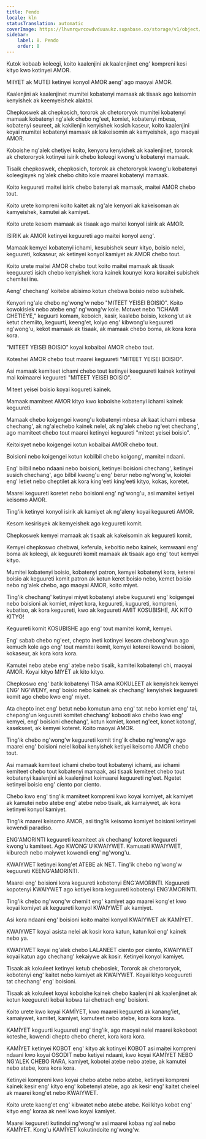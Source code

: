 ```yaml
---
title: Pendo
locale: kln
statusTranslation: automatic
coverImage: https://lhvmrqwrcowdvduuaukz.supabase.co/storage/v1/object/public/strapi-uploads/small_cover-educacion-fundamental.webp-2d51a7828a2b1309555be27f7e2a61a0.webp
sidebar:
    label: 8. Pendo
    order: 8
---
```

Kutok kobaab koleegi, koito kaalenjini ak kaalenjinet eng' kompreni kesi kityo kwo kotinyei AMOR.

MIIYET ak MUTEI ketinyei konyol AMOR aeng' ago maoyai AMOR.

Kaalenjini ak kaalenjinet mumitei kobatenyi mamaak ak tisaak ago keisomin kenyishek ak keemyeishek alaktoi.

Chepkoswek ak chepkosich, tororok ak chetororyok mumitei kobatenyi mamaak kobatenyi ng'alek chebo ng'eet, komiet, kobatenyi mbesa, kobatenyi seureet, ak kakilenjin kenyishek kosich kaseur, koito kaalenjini koyai mumitei kobatenyi mamaak ak kakeisomin ak kamyeishek, ago maoyai AMOR.

Koboishe ng'alek chetiyei koito, kenyoru kenyishek ak kaalenjinet, tororok ak chetororyok kotinyei isirik chebo koleegi kwong'u kobatenyi mamaak.

Tisaik chepkoswek, chepkosich, tororok ak chetororyok kwong'u kobatenyi koleegisyek ng'alek chebo chito kole maarei kobatenyi mamaak.

Koito keguureti maitei isirik chebo batenyi ak mamaak, maitei AMOR chebo tout.

Koito urete kompreni koito kaitet ak ng'ale kenyori ak kakeisoman ak kamyeishek, kamutei ak kamiyet.

Koito urete kesom mamaak ak tisaak ago maitei konyol isirik ak AMOR.

ISIRIK ak AMOR ketinyei keguureti ago maitei konyol aeng'.

Mamaak kemyei kobatenyi ichami, kesubishek seurr kityo, boisio nelei, keguureti, kokaseur, ak ketinyei konyol kamiyet ak AMOR chebo tout.

Koito urete maitei AMOR chebo tout koito maitei mamaak ak tisaak keeguureti isich chebo kenyishek kora kainek kounyei kora koraitei subishek chemitei ine.

Aeng' chechang' koitebe abisimo kotun chebwa boisio nebo subishek.

Kenyori ng'ale chebo ng'wong'w nebo "MITEET YEISEI BOISIO". Koito kowokisiek nebo atebe eng' ng'wong'w kole. Motwet nebo "ICHAMI CHETIEYE," keguurti komam, keboich, kasir, kaalebo boisio, kekong'ut ak ketut chemiito, keguurti, keeng'et, koiyo eng' kibwong'u keguureti ng'wong'u, kekot mamaak ak tisaak, ak mamaak chebo boma, ak kora kora kora.

"MITEET YEISEI BOISIO" koyai kobaibai AMOR chebo tout.

Koteshei AMOR chebo tout maarei keguureti "MITEET YEISEI BOISIO".

Asi mamaak kemiteet ichami chebo tout ketinyei keeguureti kainek kotinyei mai koimaarei keguureti "MITEET YEISEI BOISIO".

Miteet yeisei boisio koyai kogureti kainek.

Mamaak mamiteet AMOR kityo kwo koboishe kobatenyi ichami kainek keguureti.

Mamaak chebo koigengei kwong'u kobatenyi mbesa ak kaat ichami mbesa chechang', ak ng'alechebo kainek nelel, ak ng'alek chebo ng'eet chechang', ago mamiteet chebo tout maarei ketinyei keguureti "miteet yeisei boisio".

Keitoisyet nebo koigengei kotun kobaibai AMOR chebo tout.

Boisioni nebo koigengei kotun kobilbil chebo koigong', mamitei ndaani.

Eng' bilbil nebo ndaani nebo boisioni, ketinyei boisioni chechang', ketinyei susich chechang', ago bilbil kwong'u eng' berur nebo ng'wong'w, koiotei eng' letiet nebo cheptilet ak kora king'eeti king'eeti kityo, kokas, koretet.

Maarei keguureti koretet nebo boisioni eng' ng'wong'u, asi mamitei ketiyei keisomo AMOR.

Ting'ik ketinyei konyol isirik ak kamiyet ak ng'aleny koyai keguureti AMOR.

Kesom kesirisyek ak kemyeishek ago keguureti komit.

Chepkoswek kemyei mamaak ak tisaak ak kakeisomin ak keguureti komit.

Kemyei chepkoswo chebwai, keferula, keboitio nebo kainek, kemwaani eng' boma ak koleegi, ak keguureti komit mamaak ak tisaak ago eng' tout kemyei kityo.

Mumitei kobatenyi boisio, kobatenyi patron, kemyei kobatenyi kora, keterei boisio ak keguureti komit patron ak kotun keret boisio nebo, kemet boisio nebo ng'alek chebo, ago maoyai AMOR, koito miyet.

Ting'ik chechang' ketinyei miyet kobatenyi atebe kuguureti eng' koigengei nebo boisioni ak komiet, miyet kora, keguureti, kuguureti, kompreni, kubatiso, ak kora keguureti, kwo ak keguureti AMIT KOSUBISHE, AK KITO KITYO!

Keguureti komit KOSUBISHE ago eng' tout mamitei komit, kemyei.

Eng' sabab chebo ng'eet, chepto ineti kotinyei kesom chebong'wun ago kemuch kole ago eng' tout mamitei komit, kemyei koterei kowendi boisioni, kokaseur, ak kora kora kora.

Kamutei nebo atebe eng' atebe nebo tisaik, kamitei kobatenyi chi, maoyai AMOR. Koyai kityo MIYET ak kito kityo.

Chepkoswo eng' batik kobatenyi TISA ama KOKULEET ak kenyishek kemyei ENG' NG'WENY, eng' boisio nebo kainek ak chechang' kenyishek keguureti komit ago chebo kwo eng' miyet.

Ata chepto inet eng' betut nebo komutun ama eng' tat nebo komiet eng' tai, chepong'un keguureti komitet chechang' kobooti ako chebo kwo eng' kemyei, eng' boisioni chechang', kotun komiet, konet ng'eet, konet kotong', kasekseet, ak kemyei koteret. Koito maoyai AMOR.

Ting'ik chebo ng'wong'w keguureti komit ting'ik chebo ng'wong'w ago maarei eng' boisioni nelel kobai kenyishek ketiyei keisomo AMOR chebo tout.

Asi mamaak kemiteet ichami chebo tout kobatenyi ichami, asi ichami kemiteet chebo tout kobatenyi mamaak, asi tisaak kemiteet chebo tout kobatenyi kaalenjini ak kaalenjinet koimaarei keguureti ng'eet. Ngetet ketinyei boisio eng' ciento por ciento.

Chebo kwo eng' ting'ik mamiteet kompreni kwo koyai komiyet, ak kamiyet ak kamutei nebo atebe eng' atebe nebo tisaik, ak kamaiywet, ak kora ketinyei konyol kamiyet.

Ting'ik maarei keisomo AMOR, asi ting'ik keisomo komiyet boisioni ketinyei kowendi paradiso.

ENG'AMORINTI keguureti keamiteet ak chechang' kotoret keguureti kwong'u kamiteet. Ago KWONG'U KWAIYWET. Kamusati KWAIYWET, kiburech nebo maiywet kowendi eng' ng'wong'u.

KWAIYWET ketinyei kong'et ATEBE ak NET. Ting'ik chebo ng'wong'w keguureti KEENG'AMORINTI.

Maarei eng' boisioni kora keguureti kobotenyi ENG'AMORINTI. Keguureti kopotenyi KWAIYWET ago kotiyei kora keguureti kobotenyi ENG'AMORINTI.

Ting'ik chebo ng'wong'w chemiit eng' kamiyet ago maarei kong'et kwo koyai komiyet ak keguureti konyol KWAIYWET ak kamiyet.

Asi kora ndaani eng' boisioni koito maitei konyol KWAIYWET ak KAMİYET.

KWAIYWET koyai asista nelei ak kosir kora katun, katun koi eng' kainek nebo ya.

KWAIYWET koyai ng'alek chebo LALANEET ciento por ciento, KWAIYWET koyai katun ago chechang' kekaiywe ak kosir. Ketinyei konyol kamiyet.

Tisaak ak kokuleet ketinyei ketub chebosiek, Tororok ak chetororyok, kobotenyi eng' kaitet nebo kamiyet ak KWAIYWET. Koyai kityo keeguureti tat chechang' eng' boisioni.

Tisaak ak kokuleet koyai koboishe kainek chebo kaalenjini ak kaalenjinet ak kotun keeguureti kobai kobwa tai chetrach eng' boisioni.

Koito urete kwo koyai KAMİYET, kwo maarei keguureti ak kanang'iet, kamaiywet, kamitet, kamiyet, kamuteet nebo atebe, kora kora kora.

KAMİYET koguurti kuguureti eng' ting'ik, ago maoyai nelel maarei kokoboot koteshe, kowendi chepto chebo cheret, kora kora kora.

KAMİYET ketinyei KOBOT eng' kityo ak kotinyei KOBOT asi maitei kompreni ndaani kwo koyai OSODIT nebo ketiyei ndaani, kwo koyai KAMİYET NEBO NG'ALEK CHEBO RARA, kamiyet, kobotei atebe nebo atebe, ak kamutei nebo atebe, kora kora kora.

Ketinyei kompreni kwo koyai chebo atebe nebo atebe, ketinyei kompreni kainek kesir eng' kityo eng' kobetenyi atebe, ago ak kesir eng' kaitet cheleel ak maarei kong'et nebo KWAIYWET.

Koito urete kaeng'et eng' kibwatet nebo atebe atebe. Koi kityo kobot eng' kityo eng' koraa ak neel kwo koyai kamiyet.

Maarei keguureti kutindoi ng'wong'w asi maarei kobaa ng'aal nebo KAMİYET. Kong'u KAMİYET kokutindoite ng'wong'w.


